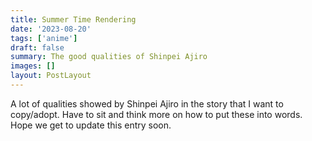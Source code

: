 ```yaml
---
title: Summer Time Rendering
date: '2023-08-20'
tags: ['anime']
draft: false
summary: The good qualities of Shinpei Ajiro
images: []
layout: PostLayout
---
```


A lot of qualities showed by Shinpei Ajiro in the story that I want to copy/adopt. Have to sit and think more on how to put these into words. Hope we get to update this entry soon.
